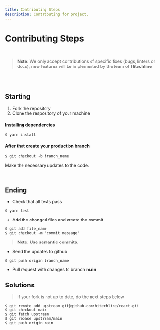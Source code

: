 ```yaml
---
title: Contributing Steps
description: Contributing for project.
---
```


# Contributing Steps

<br />

> **Note**: We only accept contributions of specific fixes (bugs, linters or docs), new features will be implemented by the team of **Hitechline**

<br />
<br />

## Starting

1. Fork the repository
2. Clone the respository of your machine

#### Installing dependencies

```shell
$ yarn install
```

#### After that create your production branch

```shell
$ git checkout -b branch_name
```

Make the necessary updates to the code.

<br />

## Ending

- Check that all tests pass

```shell
$ yarn test
```

- Add the changed files and create the commit

```shell
$ git add file_name
$ git checkout -m "commit message"
```

> **Note: Use semantic commits**.

- Send the updates to github

```shell
$ git push origin branch_name
```

- Pull request with changes to branch **main**

## Solutions

> If your fork is not up to date, do the next steps below

```shell
$ git remote add upstream git@github.com:hitechline/react.git
$ git checkout main
$ git fetch upstream
$ git rebase upstream/main
$ git push origin main
```

